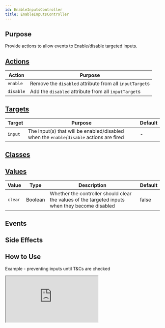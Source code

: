 ```yaml
---
id: EnableInputsController
title: EnableInputsController
---
```




## Purpose

Provide actions to allow events to Enable/disable targeted inputs.

## [Actions](https://stimulus.hotwire.dev/reference/actions)

| Action    | Purpose                                                 |
|-----------|---------------------------------------------------------|
| `enable`  | Remove the `disabled` attribute from all `inputTarget`s |
| `disable` | Add the `disabled` attribute from all `inputTarget`s    |


## [Targets](https://stimulus.hotwire.dev/reference/targets)

| Target   | Purpose                                                                                  | Default |
|----------|------------------------------------------------------------------------------------------|---------|
| `input` | The input(s) that will be enabled/disabled when the `enable`/`disable` actions are fired | -       |

## [Classes](https://stimulus.hotwire.dev/reference/classes)
<NoClasses/>

## [Values](https://stimulus.hotwire.dev/reference/values)

| Value   | Type    | Description                                                                                     | Default |
|---------|---------|-------------------------------------------------------------------------------------------------|---------|
| `clear` | Boolean | Whether the controller should clear the values of the targeted inputs when they become disabled | false   |

## Events
<NoEvents/>

## Side Effects
<NoSideEffects/>



## How to Use

Example - preventing inputs until T&Cs are checked

<iframe
  src="https://stimulus-library.netlify.app/controllers/enable_inputs_controller.html"
  style={{width: "100%", height: "500px", border: "0", borderRadius: "4px", overflow: "hidden"}}
  sandbox="allow-forms allow-modals allow-popups allow-presentation allow-same-origin allow-scripts"
/>


# See also

[CheckboxEnableInputsController](./checkbox_enable_inputs_controller.mdx)
[CheckboxDisableInputsController](./checkbox_disable_inputs_controller.mdx)
